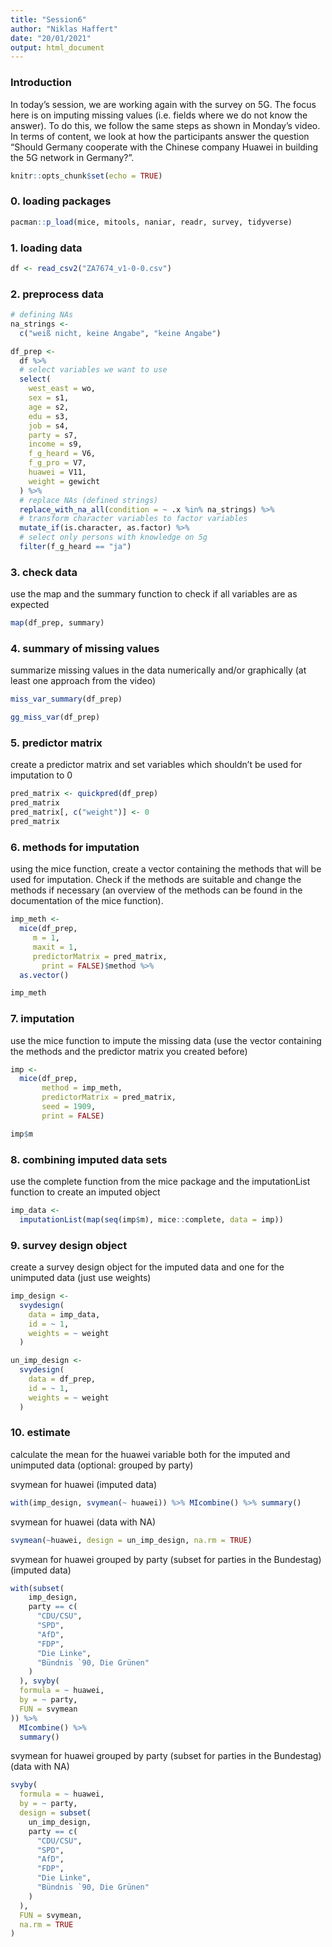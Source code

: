 ```yaml
---
title: "Session6"
author: "Niklas Haffert"
date: "20/01/2021"
output: html_document
---
```


### Introduction
In today's session, we are working again with the survey on 5G. The focus here is on imputing missing values (i.e. fields where we do not know the answer). To do this, we follow the same steps as shown in Monday's video. 
In terms of content, we look at how the participants answer the question "Should Germany cooperate with the Chinese company Huawei in building the 5G network in Germany?".

```r
knitr::opts_chunk$set(echo = TRUE)
```

### 0. loading packages
```r
pacman::p_load(mice, mitools, naniar, readr, survey, tidyverse)
```

### 1. loading data
```r
df <- read_csv2("ZA7674_v1-0-0.csv")
```

### 2. preprocess data
```r
# defining NAs
na_strings <-
  c("weiß nicht, keine Angabe", "keine Angabe")

df_prep <-
  df %>%
  # select variables we want to use
  select(
    west_east = wo,
    sex = s1,
    age = s2,
    edu = s3,
    job = s4,
    party = s7,
    income = s9,
    f_g_heard = V6,
    f_g_pro = V7,
    huawei = V11,
    weight = gewicht
  ) %>%
  # replace NAs (defined strings)
  replace_with_na_all(condition = ~ .x %in% na_strings) %>% 
  # transform character variables to factor variables
  mutate_if(is.character, as.factor) %>% 
  # select only persons with knowledge on 5g
  filter(f_g_heard == "ja")
```

### 3. check data
use the map and the summary function to check if all variables are as expected
```r
map(df_prep, summary)
```

### 4. summary of missing values 
summarize missing values in the data numerically and/or graphically (at least one approach from the video)
```r
miss_var_summary(df_prep)
```

```r
gg_miss_var(df_prep)
```

### 5. predictor matrix
create a predictor matrix and set variables which shouldn't be used for imputation to 0
```r
pred_matrix <- quickpred(df_prep)
pred_matrix
pred_matrix[, c("weight")] <- 0
pred_matrix
```

### 6. methods for imputation
using the mice function, create a vector containing the methods that will be used for imputation. Check if the methods are suitable and change the methods if necessary (an overview of the methods can be found in the documentation of the mice function).
```r
imp_meth <- 
  mice(df_prep,
     m = 1,
     maxit = 1,
     predictorMatrix = pred_matrix,
       print = FALSE)$method %>% 
  as.vector()

imp_meth
```

### 7. imputation
use the mice function to impute the missing data (use the vector containing the methods and the predictor matrix you created before)
```r
imp <-
  mice(df_prep,
       method = imp_meth,
       predictorMatrix = pred_matrix,
       seed = 1909,
       print = FALSE)

imp$m
```

### 8. combining imputed data sets
use the complete function from the mice package and the imputationList function to create an imputed object
```r
imp_data <-
  imputationList(map(seq(imp$m), mice::complete, data = imp))
```

### 9. survey design object
create a survey design object for the imputed data and one for the unimputed data (just use weights)
```r
imp_design <-
  svydesign(
    data = imp_data,
    id = ~ 1,
    weights = ~ weight
  )
```

```r
un_imp_design <-
  svydesign(
    data = df_prep,
    id = ~ 1,
    weights = ~ weight
  )
```

### 10. estimate
calculate the mean for the huawei variable both for the imputed and unimputed data (optional: grouped by party)

svymean for huawei (imputed data)
```r
with(imp_design, svymean(~ huawei)) %>% MIcombine() %>% summary()
```

svymean for huawei (data with NA)
```r
svymean(~huawei, design = un_imp_design, na.rm = TRUE)
```

svymean for huawei grouped by party (subset for parties in the Bundestag) (imputed data)
```r
with(subset(
    imp_design,
    party == c(
      "CDU/CSU",
      "SPD",
      "AfD",
      "FDP",
      "Die Linke",
      "Bündnis `90, Die Grünen"
    )
  ), svyby(
  formula = ~ huawei,
  by = ~ party,
  FUN = svymean
)) %>%
  MIcombine() %>%
  summary()
```

svymean for huawei grouped by party (subset for parties in the Bundestag) (data with NA)
```r
svyby(
  formula = ~ huawei,
  by = ~ party,
  design = subset(
    un_imp_design,
    party == c(
      "CDU/CSU",
      "SPD",
      "AfD",
      "FDP",
      "Die Linke",
      "Bündnis `90, Die Grünen"
    )
  ),
  FUN = svymean,
  na.rm = TRUE
)
```

